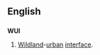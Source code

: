 ==English==

==={{initialism-old|en}}===
'''WUI'''

# [[wildland|Wildland]]-[[urban]] [[interface]].